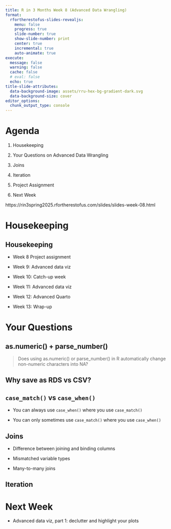 ```yaml
---
title: R in 3 Months Week 8 (Advanced Data Wrangling)
format:
  rfortherestofus-slides-revealjs:
    menu: false
    progress: true
    slide-number: true
    show-slide-number: print
    center: true
    incremental: true
    auto-animate: true
execute: 
  message: false
  warning: false
  cache: false
  # eval: false
  echo: true
title-slide-attributes:
  data-background-image: assets/rru-hex-bg-gradient-dark.svg
  data-background-size: cover
editor_options: 
  chunk_output_type: console
---
```


# Agenda

1. Housekeeping

1. Your Questions on Advanced Data Wrangling

1. Joins

1. Iteration

1. Project Assignment

1. Next Week

::: {.notes}
https://rin3spring2025.rfortherestofus.com/slides/slides-week-08.html
:::

# Housekeeping {.inverse}

## Housekeeping

- Week 8 Project assignment

- Week 9: Advanced data viz

- Week 10: Catch-up week

- Week 11: Advanced data viz

- Week 12: Advanced Quarto

- Week 13: Wrap-up

# Your Questions {.inverse}

## as.numeric() + parse_number()

> Does using as.numeric() or parse_number() in R automatically change non-numeric characters into NA?

## Why save as RDS vs CSV? {.inverse}

## `case_match()` vs `case_when()`

- You can always use `case_when()` where you use `case_match()`

- You can only sometimes use `case_match()` where you use `case_when()`

## Joins

- Difference between joining and binding columns

- Mismatched variable types

- Many-to-many joins

## Iteration {.inverse}

# Next Week

- Advanced data viz, part 1: declutter and highlight your plots
